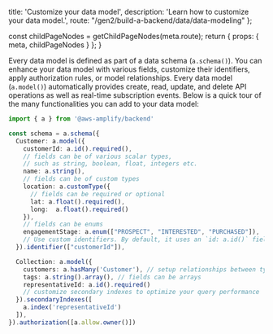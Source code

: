 
  title: 'Customize your data model',
  description: 'Learn how to customize your data model.',
  route: "/gen2/build-a-backend/data/data-modeling"
};

  const childPageNodes = getChildPageNodes(meta.route);
  return {
    props: {
      meta,
      childPageNodes
    }
  };
}


Every data model is defined as part of a data schema (`a.schema()`). You can enhance your data model with various fields, customize their identifiers, apply authorization rules, or model relationships. Every data model (`a.model()`) automatically provides create, read, update, and delete API operations as well as real-time subscription events. Below is a quick tour of the many functionalities you can add to your data model:

```ts
import { a } from '@aws-amplify/backend'

const schema = a.schema({
  Customer: a.model({
    customerId: a.id().required(),
    // fields can be of various scalar types,
    // such as string, boolean, float, integers etc.
    name: a.string(),
    // fields can be of custom types
    location: a.customType({
      // fields can be required or optional
      lat: a.float().required(), 
      long:  a.float().required()
    }),
    // fields can be enums
    engagementStage: a.enum(["PROSPECT", "INTERESTED", "PURCHASED"]), 
    // Use custom identifiers. By default, it uses an `id: a.id()` field
  }).identifier(["customerId"]),

  Collection: a.model({
    customers: a.hasMany('Customer'), // setup relationships between types
    tags: a.string().array(), // fields can be arrays
    representativeId: a.id().required()
    // customize secondary indexes to optimize your query performance
  }).secondaryIndexes([
    a.index('representativeId')
  ]),
}).authorization([a.allow.owner()])
```

<Overview childPageNodes={props.childPageNodes} />
